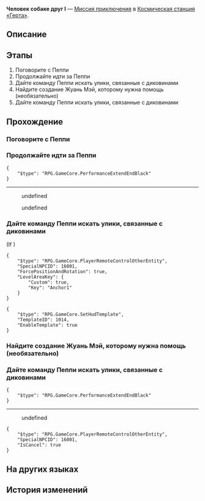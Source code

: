 {{Дополнить|Диалоги.}}
{{Миссия Инфобокс
|id              = 4070011
|Название        = 
|Изображение     = Миссия Освоения Человек собаке друг I.png
|Тип             = Миссия приключения
|События         = 
|Глава           = 
|Условия         = 
|Персонажи       = Пеппи; Первопроходец
|СтартЛокация    = [[Космическая станция «Герта»]] — [[Зона хранения]]
|Локации         = Зона хранения
|Предыдущая      = 
|Следующая       = 
|Награды         = 
}}
'''Человек собаке друг I''' — [[Миссия приключения]] в [[Космическая станция «Герта»]].

==Описание==
{{Описание|<!--официальное описание из Перекрёстка судеб-->}}

==Этапы==
# Поговорите с Пеппи
# Продолжайте идти за Пеппи
# Дайте команду Пеппи искать улики, связанные с диковинами
# Найдите создание Жуань Мэй, которому нужна помощь (необязательно)
# Дайте команду Пеппи искать улики, связанные с диковинами

==Прохождение==
{{Дополнить}}


===Поговорите с Пеппи===
{{Описание миссии|локация=Зона хранения|Судя по координатам, Пеппи застрял. Аста, не понимающая, что произошло, просит вас найти Пеппи.}}
{{Диалог Начало}}


{{Диалог Конец}}

===Продолжайте идти за Пеппи===
{{Описание миссии|локация=Зона хранения|Благодаря вам Пеппи в безопасности. Вы решили идти дальше вместе с ним...}}
{{Диалог Начало}}
<pre>{
	"$type": "RPG.GameCore.PerformanceExtendEndBlack"
}</pre>
----
<!--Unknown TalkSentence: 401100301-->
<!--Unknown TalkSentence: 401100302-->
<!--Unknown TalkSentence: 401100303-->
<!--Unknown TalkSentence: 401100304-->
:{{Диалог|Стрелка}} undefined
:{{Диалог|Стрелка}} undefined
<!--Unknown TalkSentence: 401100306-->
<!--Unknown TalkSentence: 401100309-->
<!--Unknown TalkSentence: 401100310-->
{{Диалог Конец}}

===Дайте команду Пеппи искать улики, связанные с диковинами===
{{Описание миссии|локация=Зона хранения|Аста настроила синхронизацию с Пеппи... Теперь вы можете отправиться на поиски утерянной диковины вместе с Пеппи.}}
{{Диалог Начало}}



;(If {{cx}}{{subst:void|<!--{"$type":"RPG.GameCore.ByLocalPlayerIsFakeAvatar"}-->}})
<pre>{
	"$type": "RPG.GameCore.PlayerRemoteControlOtherEntity",
	"SpecialNPCID": 16001,
	"ForcePositionAndRotation": true,
	"LevelAreaKey": {
		"Custom": true,
		"Key": "Anchor1"
	}
}</pre>
<pre>{
	"$type": "RPG.GameCore.SetHudTemplate",
	"TemplateID": 1014,
	"EnableTemplate": true
}</pre>
{{Диалог Конец}}

===Найдите создание Жуань Мэй, которому нужна помощь (необязательно)===
{{Описание миссии|локация=Зона хранения|Вы слышите сигнал тревоги: видимо, в этом отсеке бродит не одно создание Жуань Мэй. Желательно прийти им на помощь.}}
{{Диалог Начало}}


{{Диалог Конец}}

===Дайте команду Пеппи искать улики, связанные с диковинами===
{{Описание миссии|локация=Зона хранения|Аста настроила синхронизацию с Пеппи... Теперь вы можете отправиться на поиски утерянной диковины вместе с Пеппи.}}
{{Диалог Начало}}
<pre>{
	"$type": "RPG.GameCore.PerformanceExtendEndBlack"
}</pre>
----
<!--Unknown TalkSentence: 401302101-->
:{{Диалог|Стрелка}} undefined
<!--Unknown TalkSentence: 401302103-->
<!--Unknown TalkSentence: 401302104-->
<!--Unknown TalkSentence: 401302105-->
<!--Unknown TalkSentence: 401302106-->
<pre>{
	"$type": "RPG.GameCore.PlayerRemoteControlOtherEntity",
	"SpecialNPCID": 16001,
	"IsCancel": true
}</pre>
{{Диалог Конец}}

==На других языках==
{{На других языках
|en   = It All Started With a Man and a Dog (I)
|zhs  = 开局一人一狗•其一
|zht  = 開局一人一狗•其一
|ja   = スタートは一人と犬一匹・その1
|ko   = 시작은 한 사람과 개 한 마리•1
|es   = Al inicio solo había una persona y un perro&nbsp;I
|fr   = Tout commence avec un homme et un chien&nbsp;(I)
|ru   = Человек собаке друг I
|th   = เริ่มด้วยคนหนึ่งคนและสุนัขหนึ่งตัว 1
|vi   = Hành Trình Một Người Một Chó 1
|de   = Es war einmal ein Mensch und ein Hund (Teil 1)
|id   = Meitantei Peppy I
|pt   = A História Começa Com um Homem e um Cachorro (I)
}}

==История изменений==
{{История изменений|2.7}}
